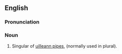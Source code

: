 ==English==

===Pronunciation===
{{rfap|UK|UK}}
{{rfap|US|US}}

===Noun===
{{en-noun}}

# Singular of [[uilleann pipes]], (normally used in plural).